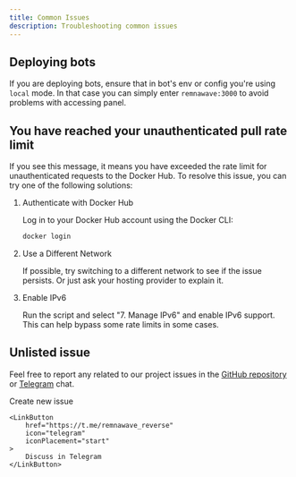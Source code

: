 ```yaml
---
title: Common Issues
description: Troubleshooting common issues
---
```



## Deploying bots

If you are deploying bots, ensure that in bot's env or config you're using `local` mode. In that case you can simply enter `remnawave:3000` to avoid problems with accessing panel.

## You have reached your unauthenticated pull rate limit

If you see this message, it means you have exceeded the rate limit for unauthenticated requests to the Docker Hub. To resolve this issue, you can try one of the following solutions:

<Steps>

1. Authenticate with Docker Hub

    Log in to your Docker Hub account using the Docker CLI:

    ```bash
    docker login
    ```

2. Use a Different Network

    If possible, try switching to a different network to see if the issue persists. Or just ask your hosting provider to explain it.

3. Enable IPv6

    Run the script and select "7. Manage IPv6" and enable IPv6 support. This can help bypass some rate limits in some cases.

</Steps>

## Unlisted issue

Feel free to report any related to our project issues in the [GitHub repository](https://github.com/eGamesAPI/remnawave-reverse-proxy/issues) or [Telegram](https://t.me/remnawave_reverse) chat.

<div style={{ display: 'flex', flexDirection: 'row', justifyContent: 'center', gap: '1rem' }}>
    <LinkButton
        href="https://github.com/eGamesAPI/remnawave-reverse-proxy/issues/new/choose"
        icon="add-document"
        iconPlacement="start"
    >
        Create new issue
    </LinkButton>

    <LinkButton
        href="https://t.me/remnawave_reverse"
        icon="telegram"
        iconPlacement="start"
    >
        Discuss in Telegram
    </LinkButton>
</div>
